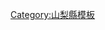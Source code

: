 <noinclude>{{日本都道府縣行政區劃}}</noinclude>{{Navbox
|name = 山梨縣
|state = {{{state|autocollapse}}}
|title = [[山梨縣]][[日本行政區劃|行政區劃]]
|image = [[File:Flag of Yamanashi Prefecture.svg|80px|山梨縣縣徽]]<br />[[File:Flag map of Yamanashi Prefecture.svg|80px|山梨縣地圖]]
|titlestyle = background:#efefef;
|bodystyle = background:#f9f9f9;
|groupstyle = background:#efefef;text-align:center;
|oddstyle = background:#fcfcfc;
|bodyclass = hlist

|group1 = 市部
|list1 =
* [[甲府市]]
* [[富士吉田市]]
* [[都留市]]
* [[山梨市]]
* [[大月市]]
* [[韮崎市]]
* [[南阿爾卑斯市]]
* [[北杜市]]
* [[甲斐市]]
* [[笛吹市]]
* [[上野原市]]
* [[甲州市]]
* [[中央市]]

|group2 = [[西八代郡]]
|list2 =
* [[市川三鄉町]]

|group3 = [[南巨摩郡]]
|list3 =
* [[富士川町]]
* [[早川町]]
* [[身延町]]
* [[南部町 (山梨縣)|南部町]]

|group4 = [[中巨摩郡]]
|list4 =
* [[昭和町 (山梨縣)|昭和町]]

|group5 = [[南都留郡]]
|list5 =
* [[道志村]]
* [[西桂町]]
* [[忍野村]]
* [[山中湖村]]
* [[鳴澤村]]
* [[富士河口湖町]]

|group6 = [[北都留郡]]
|list6 =
* [[小菅村]]
* [[丹波山村]]
}}<noinclude>
{{DEFAULTSORT:Yamanashi}}
[[Category:山梨縣模板]]
</noinclude>